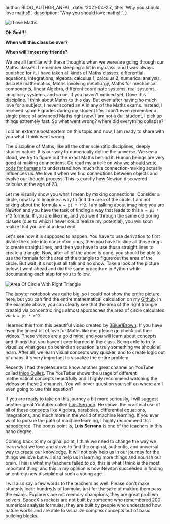 
  author: BLOG_AUTHOR_ANFAL,
  date: '2021-04-25',
  title: 'Why you should love maths!!',
  description: 'Why you should love maths!!',
}


<Image
  loader={cloudflareLoader}
  src='blog/2021-04-25-why-you-should-love-maths/i-love-maths.jpg'
  width={1000}
  height={1000}
  alt="I Love Maths"
/>

**Oh God!!!**

**When will this class be over?**

**When will I meet my friends?**

We are all familiar with these thoughts when we were/are going through our Maths classes. I remember sleeping a lot in my class, and I was always punished for it. I have taken all kinds of Maths classes, differential equations, integrations, algebra, calculus 1, calculus 2, numerical analysis, discrete mathematics, Maths involving metallurgy, Maths for mechanical components, linear Algebra, different coordinate systems, real systems, imaginary systems, and so on. If you haven't noticed yet, I love this discipline. I think about Maths to this day. But even after having so much love for a subject, I never scored an A in any of the Maths exams. Instead, I received some F grades during my student life. I don't even remember a single piece of advanced Maths right now. I am not a dull student, I pick up things extremely fast. So what went wrong? where did everything collapse?

I did an extreme postmortem on this topic and now, I am ready to share with you what I think went wrong.

The discipline of Maths, like all the other scientific disciplines, deeply studies nature. It is our way to numerically define the universe. We see a cloud, we try to figure out the exact Maths behind it. Human beings are very good at making connections. Go read my article on <a href="https://anf.al/programming/2021/04/11/write-your-code-for-humans/" target="_blank">why we should write code for humans</a> to understand how much this connection-making actually influences us. We love it when we find connections between objects and evolve our thought process. This is exactly how Newton discovered calculus at the age of 23.

Let me visually show you what I mean by making connections. Consider a circle, now try to imagine a way to find the area of the circle. I am not talking about the formula `A = pi * r^2`. I am talking about imagining you are Newton and you have the task of finding a way that leads to this `A = pi * r^2` formula. If you are like me, and you went through the same old boring classes (due to which I never could realize my potential), you will soon realize that you are at a dead end.

Let's see how it is supposed to happen. You have to use derivation to first divide the circle into concentric rings, then you have to slice all those rings to create straight lines, and then you have to use those straight lines to create a triangle. Now, after all of the above is done, you should be able to use the formula for the area of the triangle to figure out the area of the circle. But wait, it's not just all talk and no show. Take a look at the picture below. I went ahead and did the same procedure in Python while documenting each step for you to follow.

<Image
  loader={cloudflareLoader}
  src='blog/2021-04-25-why-you-should-love-maths/area-of-circle-with-right-triangle.png'
  width={1000}
  height={1000}
  alt="Area Of Circle With Right Triangle"
/>

The jupyter notebook was quite big, so I could not show the entire picture here, but you can find the entire mathematical calculation on my <a href="https://github.com/MAnfal/intro-to-ml-pytorch-nanodegree/blob/master/notebooks/essence-of-calculus/video_1.ipynb" target="_blank">Github</a>. In the example above, you can clearly see that the area of the right triangle created via concentric rings almost approaches the area of circle calculated via `A = pi * r^2`.

I learned this from this beautiful video created by <a href="https://www.youtube.com/watch?v=WUvTyaaNkzM" target="_blank">3Blue1Brown</a>. If you have even the tiniest bit of love for Maths like me, please go check out their videos. These videos are a gold mine, and you will learn about concepts and things that you haven't ever learned in the class. Being able to truly visualize what goes on behind an equation is truly something we should all learn. After all, we learn visual concepts way quicker, and to create logic out of chaos, it's very important to visualize the entire problem.

Recently I had the pleasure to know another great channel on YouTube called <a href="https://www.youtube.com/c/InigoQuilez/featured" target="_blank">Inigo Quilez</a>. The YouTuber shows the usage of different mathematical concepts beautifully and I highly recommend watching the videos on these 2 channels. You will never question yourself on where am I even going to use this equation?

If you are ready to take on this journey a bit more seriously, I will suggest another great Youtuber called <a href="https://www.youtube.com/channel/UCgBncpylJ1kiVaPyP-PZauQ" target="_blank">Luis Serrano</a>. He shows the practical use of all of these concepts like Algebra, parabolas, differential equations, integrations, and much more in the world of machine learning. If you ever want to pursue the path of machine learning, I highly recommend this <a href="https://www.udacity.com/course/intro-to-machine-learning-nanodegree--nd229" target="_blank">nanodegree</a>. The bonus point is, **Luis Serrano** is one of the teachers in this nano degree.

Coming back to my original point, I think we need to change the way we learn what we love and strive to find the original, authentic, and universal way to create our knowledge. It will not only help us in our journey for the things we love but will also help us in learning more things and nourish our brain. This is what my teachers failed to do, this is what I think is the most important thing, and this in my opinion is how Newton succeeded in finding an entirely new discipline at such a young age.

I will also say a few words to the teachers as well. Please don't make students learn hundreds of formulas just for the sake of making them pass the exams. Explorers are not memory champions, they are great problem solvers. SpaceX's rockets are not built by someone who remembered 200 numerical analysis formulas, they are built by people who understand how nature works and are able to visualize complex concepts out of basic building blocks.
